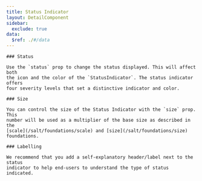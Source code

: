 ```yaml
---
title: Status Indicator
layout: DetailComponent
sidebar:
  exclude: true
data:
  $ref: ./#/data
---
```


<LivePreviewControls>
  <LivePreview componentName="status-indicator" exampleName="Status">

    ### Status

    Use the `status` prop to change the status displayed. This will affect both
    the icon and the color of the `StatusIndicator`. The status indicator offers
    four severity levels that set a distinctive indicator and color.

  </LivePreview>
  <LivePreview componentName="status-indicator" exampleName="Size">

    ### Size

    You can control the size of the Status Indicator with the `size` prop. This
    number will be used as a multiplier of the base size as described in the
    [scale](/salt/foundations/scale) and [size](/salt/foundations/size)
    foundations.

  </LivePreview>
  <LivePreview componentName="status-indicator" exampleName="Labelling">

    ### Labelling

    We recommend that you add a self-explanatory header/label next to the status
    indicator to help end-users to understand the type of status indicated.

  </LivePreview>
</LivePreviewControls>
